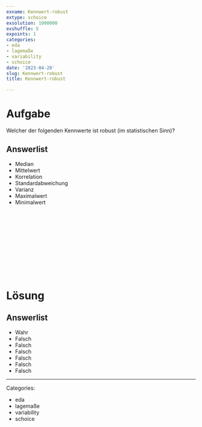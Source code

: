 ```yaml
---
exname: Kennwert-robust
extype: schoice
exsolution: 1000000
exshuffle: 5
expoints: 1
categories:
- eda
- lagemaße
- variability
- schoice
date: '2023-04-28'
slug: Kennwert-robust
title: Kennwert-robust

---
```





# Aufgabe

Welcher der folgenden Kennwerte ist robust (im statistischen Sinn)?

Answerlist
----------
* Median
* Mittelwert
* Korrelation
* Standardabweichung
* Varianz
* Maximalwert
* Minimalwert





</br>
</br>
</br>
</br>
</br>
</br>
</br>
</br>
</br>
</br>

# Lösung


Answerlist
----------
* Wahr
* Falsch
* Falsch
* Falsch
* Falsch
* Falsch
* Falsch







---

Categories: 

- eda
- lagemaße
- variability
- schoice

